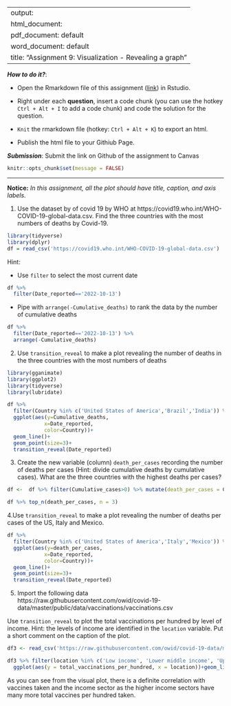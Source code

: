 
---
output: 
  html_document:
  pdf_document: default
  word_document: default
title: "Assignment 9: Visualization - Revealing a graph"
---

***How to do it?***: 

- Open the Rmarkdown file of this assignment ([link](fa2021_assignment9.Rmd)) in Rstudio. 

- Right under each **question**, insert  a code chunk (you can use the hotkey `Ctrl + Alt + I` to add a code chunk) and code the solution for the question. 

- `Knit` the rmarkdown file (hotkey: `Ctrl + Alt + K`) to export an html.  

-  Publish the html file to your Githiub Page. 

***Submission***: Submit the link on Github of the assignment to Canvas

```r
knitr::opts_chunk$set(message = FALSE)
```


-------

**Notice:** *In this assignment, all the plot should have title, caption, and axis labels. *

1. Use the dataset by of covid 19 by WHO at https://covid19.who.int/WHO-COVID-19-global-data.csv. Find the three countries with the most numbers of deaths by Covid-19. 

```r
library(tidyverse)
library(dplyr)
df = read_csv('https://covid19.who.int/WHO-COVID-19-global-data.csv')
```

Hint: 

-  Use `filter` to select the most current date 

```r
df %>%
  filter(Date_reported=='2022-10-13')
```

-  Pipe with `arrange(-Cumulative_deaths)` to rank the data by the number of cumulative deaths

```r
df %>%
  filter(Date_reported=='2022-10-13') %>%
  arrange(-Cumulative_deaths)
```

2. Use `transition_reveal` to make a plot revealing the number of deaths in the three countries with the most numbers of deaths
```r
library(gganimate)
library(ggplot2)
library(tidyverse)
library(lubridate)
```

```r
df %>% 
  filter(Country %in% c('United States of America','Brazil','India')) %>% 
  ggplot(aes(y=Cumulative_deaths,
            x=Date_reported,
            color=Country))+ 
  geom_line()+
  geom_point(size=3)+
  transition_reveal(Date_reported)
```

3. Create the new variable (column) `death_per_cases` recording the number of deaths per cases (Hint: divide cumulative deaths by cumulative cases).  What are the three countries with the highest deaths per cases? 

```r
df <-  df %>% filter(Cumulative_cases>0) %>% mutate(death_per_cases = Cumulative_deaths/Cumulative_cases) 
```

```r
df %>% top_n(death_per_cases, n = 3) 
```

4.Use `transition_reveal` to make a plot revealing the number of deaths per cases of the US, Italy and Mexico. 

```r
df %>% 
  filter(Country %in% c('United States of America','Italy','Mexico')) %>% 
  ggplot(aes(y=death_per_cases,
            x=Date_reported,
            color=Country))+ 
  geom_line()+
  geom_point(size=3)+
  transition_reveal(Date_reported)
```

5. Import the following data https://raw.githubusercontent.com/owid/covid-19-data/master/public/data/vaccinations/vaccinations.csv
                      
Use `transition_reveal` to plot the total vaccinations per hundred by level of income. Hint: the levels of income are identified in the `location` variable. Put a short comment on the caption of the plot. 

```r
df3 <- read_csv('https://raw.githubusercontent.com/owid/covid-19-data/master/public/data/vaccinations/vaccinations.csv')
```
```r
df3 %>% filter(location %in% c('Low income', 'Lower middle income', 'Upper middle income')) %>% 
  ggplot(aes(y = total_vaccinations_per_hundred, x = location))+geom_line()+transition_reveal(date)
```

As you can see from the visual plot, there is a definite correlation with vaccines taken and the income sector as the higher income sectors have many more total vaccines per hundred taken. 